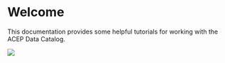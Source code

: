 # Welcome {.unnumbered}

This documentation provides some helpful tutorials for working with the ACEP Data Catalog.

![](images/ckanhome.png)



